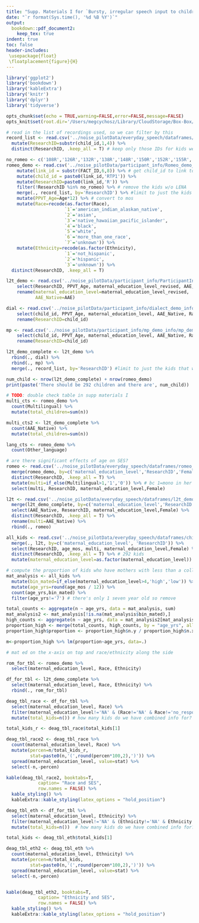 ```yaml
---
title: "Supp. Materials I for `Bursty, irregular speech input to children predicts vocabulary size'"
date: "`r format(Sys.time(), '%d %B %Y')`"
output: 
  bookdown::pdf_document2:
    keep_tex: true
indent: true
toc: false
header-includes:
 \usepackage{float}
 \floatplacement{figure}{H}
---
```


```r
library('ggplot2')
library('bookdown')
library('kableExtra')
library('knitr')
library('dplyr')
library('tidyverse')

opts_chunk$set(echo = TRUE,warning=FALSE,error=FALSE,message=FALSE)
opts_knit$set(root.dir='/Users/megcychosz/Library/CloudStorage/Box-Box/box-group-lena-studies/its_dataframes/')
```

```r
# read in the list of recordings used, so we can filter by this
record_list <- read.csv('../noise_pilotData/everyday_speech/dataframes/record_list.csv') %>%
  mutate(ResearchID=substr(child_id,1,4)) %>%
  distinct(ResearchID, .keep_all = T) # keep only those IDs for kids we actually have recordings from 

no_romeo <- c('108R','126R','132R','138R','148R','150R','152R','155R','156R','157R','178R') # Research IDs for the kids that don't have LENA 
romeo_demo <- read.csv('../noise_pilotData/participant_info/Romeo_demo_info/FACT_data_cleaned.csv') %>%
    mutate(link_id = substr(FACT_ID,6,8)) %>% # get child_id to link to LENA data
    mutate(child_id = paste0(link_id,'RTP1')) %>% 
    mutate(ResearchID=paste0(link_id,'R')) %>%
    filter(!ResearchID %in% no_romeo) %>% # remove the kids w/o LENA
    merge(., record_list, by='ResearchID') %>% #limit to just the kids that we analyzed in the actual results 
    mutate(PPVT_Age=Age*12) %>% # convert to mos
    mutate(Race=recode(as.factor(Race),
                      `1`='american_indian_alaskan_native',
                      `2`='asian',
                      `3`='native_hawaiian_pacific_islander',
                      `4`='black',
                      `5`='white',
                      `6`='more_than_one_race',
                      `7`='unknown')) %>%
    mutate(Ethnicity=recode(as.factor(Ethnicity),
                      `1`='not_hispanic',
                      `2`='hispanic',
                      `3`='unknown')) %>%
  distinct(ResearchID, .keep_all = T) 

l2t_demo <- read.csv('../noise_pilotData/participant_info/ParticipantInfo_TP2.csv') %>%
    select(ResearchID, PPVT_Age, maternal_education_level_revised, AAE, Race, Ethnicity) %>%
    rename(maternal_education_level=maternal_education_level_revised,
           AAE_Native=AAE)

dial <- read.csv('../noise_pilotData/participant_info/dialect_demo_info/dialect_demo_info_AAE.csv') %>%
    select(child_id, PPVT_Age, maternal_education_level, AAE_Native, Race, Ethnicity) %>%
    rename(ResearchID=child_id)

mp <- read.csv('../noise_pilotData/participant_info/mp_demo_info/mp_demo_info_AAE.csv') %>%
    select(child_id, PPVT_Age, maternal_education_level, AAE_Native, Race, Ethnicity) %>%
    rename(ResearchID=child_id)

l2t_demo_complete <- l2t_demo %>%
  rbind(., dial) %>%
  rbind(., mp) %>%
  merge(., record_list, by='ResearchID') #limit to just the kids that we analyzed in the actual results 
```

```r
num_child <- nrow(l2t_demo_complete) + nrow(romeo_demo)
print(paste('There should be 292 children and there are', num_child))
```

```r
# TODO: double check table in supp materials I
multi_cts <- romeo_demo %>%
  count(Multilingual) %>%
  mutate(total_children=sum(n)) 

multi_cts2 <- l2t_demo_complete %>%
  count(AAE_Native) %>%
  mutate(total_children=sum(n)) 

lang_cts <- romeo_demo %>%
  count(Other_language)
```

```r
# are there significant effects of age on SES?
romeo <- read.csv('../noise_pilotData/everyday_speech/dataframes/romeo_demo.csv') %>%
  merge(romeo_demo, by=c('maternal_education_level','ResearchID','Female')) %>%
  distinct(ResearchID, .keep_all = T) %>%
  mutate(multi=if_else(Multilingual>1,'1','0')) %>% # bc 1=mono in her corpus so we recode
  select(multi, ResearchID, maternal_education_level,Female) 

l2t <- read.csv('../noise_pilotData/everyday_speech/dataframes/l2t_demo.csv') %>%
  merge(l2t_demo_complete, by=c('maternal_education_level','ResearchID')) %>%
  select(AAE_Native, ResearchID, maternal_education_level,Female) %>%
  distinct(ResearchID, .keep_all = T) %>%
  rename(multi=AAE_Native) %>%
  rbind(., romeo) 

all_kids <- read.csv('../noise_pilotData/everyday_speech/dataframes/child_list.csv') %>%
  merge(., l2t, by=c('maternal_education_level', 'ResearchID')) %>%
  select(ResearchID, age_mos, multi, maternal_education_level,Female) %>%
  distinct(ResearchID, .keep_all = T) %>% # 292 kids
  mutate(maternal_education_level=as.factor(maternal_education_level)) 

# compute the proportion of kids who have mothers with less than a college degree 
mat_analysis <- all_kids %>%
  mutate(bin_mated=if_else(maternal_education_level>4,'high','low')) %>%
  mutate(age_yrs=round(age_mos / 12)) %>%
  count(age_yrs,bin_mated) %>%
  filter(age_yrs!='7') # there's only 1 seven year old so remove

total_counts <- aggregate(n ~ age_yrs, data = mat_analysis, sum)
mat_analysis2 <- mat_analysis[!is.na(mat_analysis$bin_mated),]
high_counts <- aggregate(n ~ age_yrs, data = mat_analysis2[mat_analysis2$bin_mated == 'high',], sum)
proportion_high <- merge(total_counts, high_counts, by = "age_yrs", all.x = TRUE)
proportion_high$proportion <- proportion_high$n.y / proportion_high$n.x

m<-proportion_high %>% lm(proportion~age_yrs, data=.) 
```

```r
# mat ed on the x-axis on top and race/ethnicity along the side 

rom_for_tbl <- romeo_demo %>%
  select(maternal_education_level, Race, Ethnicity) 

df_for_tbl <- l2t_demo_complete %>%
  select(maternal_education_level, Race, Ethnicity) %>%
  rbind(., rom_for_tbl)

deag_tbl_race <- df_for_tbl %>%
  select(maternal_education_level, Race) %>%
  filter(maternal_education_level!='NA' & (Race!='NA' & Race!='no_response'& Race!='unknown')) %>%
  mutate(total_kids=n()) # how many kids do we have combined info for?

total_kids_r <- deag_tbl_race$total_kids[1]

deag_tbl_race2 <- deag_tbl_race %>%
  count(maternal_education_level, Race) %>%
  mutate(percen=n/total_kids_r,
         stat=paste0(n,'(',round(percen*100,2),')')) %>%
  spread(maternal_education_level, value=stat) %>%
  select(-n,-percen)

kable(deag_tbl_race2, booktabs=T, 
            caption= "Race and SES",
            row.names = FALSE) %>% 
  kable_styling() %>%
  kableExtra::kable_styling(latex_options = "hold_position")

deag_tbl_eth <- df_for_tbl %>%
  select(maternal_education_level, Ethnicity) %>%
  filter(maternal_education_level!='NA' & (Ethnicity!='NA' & Ethnicity!='unknown')) %>%
  mutate(total_kids=n())  # how many kids do we have combined info for?

total_kids <- deag_tbl_eth$total_kids[1]

deag_tbl_eth2 <- deag_tbl_eth %>%
  count(maternal_education_level, Ethnicity) %>%
  mutate(percen=n/total_kids,
         stat=paste0(n,'(',round(percen*100,2),')')) %>%
  spread(maternal_education_level, value=stat) %>%
  select(-n,-percen)


kable(deag_tbl_eth2, booktabs=T, 
            caption= "Ethnicity and SES",
            row.names = FALSE) %>% 
  kable_styling() %>%
  kableExtra::kable_styling(latex_options = "hold_position")

```

